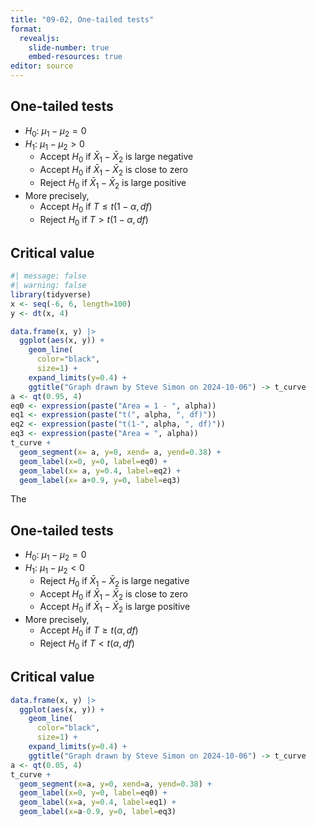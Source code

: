 ```yaml
---
title: "09-02, One-tailed tests"
format: 
  revealjs:
    slide-number: true
    embed-resources: true
editor: source
---
```


## One-tailed tests

-   $H_0:\ \mu_1 - \mu_2 = 0$
-   $H_1:\ \mu_1 - \mu_2 > 0$
    -   Accept $H_0$ if $\bar{X}_1-\bar{X}_2$ is large negative
    -   Accept $H_0$ if $\bar{X}_1-\bar{X}_2$ is close to zero
    -   Reject $H_0$ if $\bar{X}_1-\bar{X}_2$ is large positive
-   More precisely,
    -   Accept $H_0$ if $T \le t(1-\alpha, df)$
    -   Reject $H_0$ if $T \gt t(1-\alpha, df)$

## Critical value
    
```r
#| message: false
#| warning: false
library(tidyverse)
x <- seq(-6, 6, length=100)
y <- dt(x, 4)

data.frame(x, y) |>
  ggplot(aes(x, y)) + 
    geom_line(
      color="black",
      size=1) +
    expand_limits(y=0.4) +
    ggtitle("Graph drawn by Steve Simon on 2024-10-06") -> t_curve
a <- qt(0.95, 4)
eq0 <- expression(paste("Area = 1 - ", alpha))
eq1 <- expression(paste("t(", alpha, ", df)"))
eq2 <- expression(paste("t(1-", alpha, ", df)"))
eq3 <- expression(paste("Area = ", alpha))
t_curve +
  geom_segment(x= a, y=0, xend= a, yend=0.38) +
  geom_label(x=0, y=0, label=eq0) +
  geom_label(x= a, y=0.4, label=eq2) +
  geom_label(x= a+0.9, y=0, label=eq3)
```


:::notes
The
:::

## One-tailed tests

-   $H_0:\ \mu_1 - \mu_2 = 0$
-   $H_1:\ \mu_1 - \mu_2 < 0$
    -   Reject $H_0$ if $\bar{X}_1-\bar{X}_2$ is large negative
    -   Accept $H_0$ if $\bar{X}_1-\bar{X}_2$ is close to zero
    -   Accept $H_0$ if $\bar{X}_1-\bar{X}_2$ is large positive
-   More precisely,
    -   Accept $H_0$ if $T \ge t(\alpha, df)$
    -   Reject $H_0$ if $T \lt t(\alpha, df)$

## Critical value
  
```r
data.frame(x, y) |>
  ggplot(aes(x, y)) + 
    geom_line(
      color="black",
      size=1) +
    expand_limits(y=0.4) +
    ggtitle("Graph drawn by Steve Simon on 2024-10-06") -> t_curve
a <- qt(0.05, 4)
t_curve +
  geom_segment(x=a, y=0, xend=a, yend=0.38) +
  geom_label(x=0, y=0, label=eq0) +
  geom_label(x=a, y=0.4, label=eq1) +
  geom_label(x=a-0.9, y=0, label=eq3)
```


